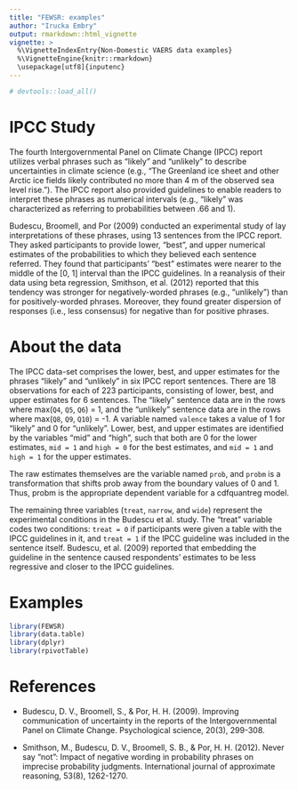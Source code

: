 ```yaml
---
title: "FEWSR: examples"
author: "Irucka Embry"
output: rmarkdown::html_vignette
vignette: >
  %\VignetteIndexEntry{Non-Domestic VAERS data examples}
  %\VignetteEngine{knitr::rmarkdown}
  \usepackage[utf8]{inputenc}
---
```


```r
# devtools::load_all()
```

# IPCC Study
The fourth Intergovernmental Panel on Climate Change (IPCC) report utilizes verbal phrases such as "likely" and "unlikely" to describe uncertainties in climate science (e.g., "The Greenland ice sheet and other Arctic ice fields likely contributed no more than 4 m of the observed sea level rise."). The IPCC report also provided guidelines to enable readers to interpret these phrases as numerical intervals (e.g., "likely" was characterized as referring to probabilities between .66 and 1).

Budescu, Broomell, and Por (2009) conducted an experimental study of lay interpretations of these phrases, using 13 sentences from the IPCC report. They asked participants to provide lower, "best", and upper numerical estimates of the probabilities to which they believed each sentence referred. They found that participants' "best" estimates were nearer to the middle of the [0, 1] interval than the IPCC guidelines. In a reanalysis of their data using beta regression, Smithson, et al. (2012) reported that this tendency was stronger for negatively-worded phrases (e.g., "unlikely") than for positively-worded phrases. Moreover, they found greater dispersion of responses (i.e., less consensus) for negative than for positive phrases.

# About the data
The IPCC data-set comprises the lower, best, and upper estimates for the phrases "likely" and "unlikely" in six IPCC report sentences. There are 18 observations for each of 223 participants, consisting of lower, best, and upper estimates for 6 sentences. The "likely" sentence data are in the rows where max(`Q4`, `Q5`, `Q6`) = 1, and the "unlikely" sentence data are in the rows where max(`Q8`, `Q9`, `Q10`) = -1. A variable named `valence` takes a value of 1 for "likely" and 0 for "unlikely". Lower, best, and upper estimates are identified by the variables "mid" and "high", such that both are 0 for the lower estimates, `mid = 1` and `high = 0` for the best estimates, and `mid = 1` and `high = 1` for the upper estimates.

The raw estimates themselves are the variable named `prob`, and `probm` is a transformation that shifts prob away from the boundary values of 0 and 1. Thus, probm is the appropriate dependent variable for a cdfquantreg model.

The remaining three variables (`treat`, `narrow`, and `wide`) represent the experimental conditions in the Budescu et al. study. The "treat" variable codes two conditions: `treat = 0` if participants were given a table with the IPCC guidelines in it, and `treat = 1` if the IPCC guideline was included in the sentence itself. Budescu, et al. (2009) reported that embedding the guideline in the sentence caused respondents' estimates to be less regressive and closer to the IPCC guidelines.


# Examples
```R
library(FEWSR)
library(data.table)
library(dplyr)
library(rpivotTable)


```


# References

* Budescu, D. V., Broomell, S., & Por, H. H. (2009). Improving communication of uncertainty in the reports of the Intergovernmental Panel on Climate Change. Psychological science, 20(3), 299-308.

* Smithson, M., Budescu, D. V., Broomell, S. B., & Por, H. H. (2012). Never say "not": Impact of negative wording in probability phrases on imprecise probability judgments. International journal of approximate reasoning, 53(8), 1262-1270.
